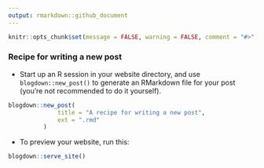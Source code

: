 ```yaml
---
output: rmarkdown::github_document
---
```


```r
knitr::opts_chunk$set(message = FALSE, warning = FALSE, comment = "#>", eval = FALSE)
```


### Recipe for writing a new post

* Start up an R session in your website directory, and use
  `blogdown::new_post()` to generate an RMarkdown file for your post (you're not
  recommended to do it yourself).

```r
blogdown::new_post(
              title = "A recipe for writing a new post",
              ext = ".rmd"
          )
```

* To preview your website, run this:

```r
blogdown::serve_site()
```
